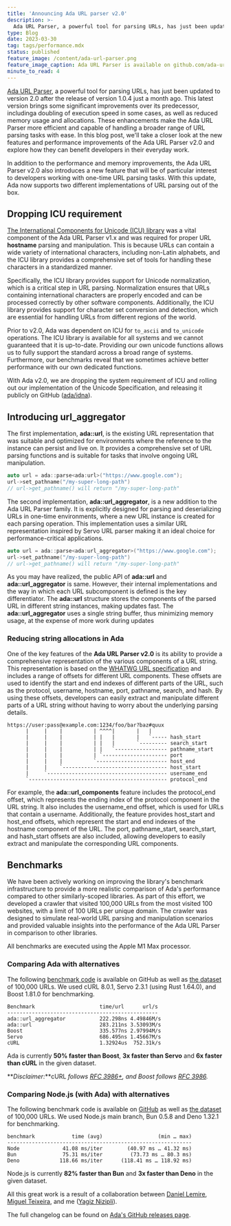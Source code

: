 ```yaml
---
title: 'Announcing Ada URL parser v2.0'
description: >-
  Ada URL Parser, a powerful tool for parsing URLs, has just been updated to version 2.0 after the release of version 1.0.4 just a month ago.
type: Blog
date: 2023-03-30
tag: tags/performance.mdx
status: published
feature_image: /content/ada-url-parser.png
feature_image_caption: Ada URL Parser is available on github.com/ada-url/ada
minute_to_read: 4
---
```


[Ada URL Parser](https://github.com/ada-url/ada?ref=yagiz.co), a powerful tool for parsing URLs, has just been updated to version 2.0 after the release of version 1.0.4 just a month ago. This latest version brings some significant improvements over its predecessor, includinga doubling of execution speed in some cases, as well as reduced memory usage and allocations. These enhancements make the Ada URL Parser more efficient and capable of handling a broader range of URL parsing tasks with ease. In this blog post, we'll take a closer look at the new features and performance improvements of the Ada URL Parser v2.0 and explore how they can benefit developers in their everyday work.

In addition to the performance and memory improvements, the Ada URL Parser v2.0 also introduces a new feature that will be of particular interest to developers working with one-time URL parsing tasks. With this update, Ada now supports two different implementations of URL parsing out of the box.

## Dropping ICU requirement

[The International Components for Unicode (ICU) library](https://icu.unicode.org/?ref=yagiz.co) was a vital component of the Ada URL Parser v1.x and was required for proper URL **hostname** parsing and manipulation. This is because URLs can contain a wide variety of international characters, including non-Latin alphabets, and the ICU library provides a comprehensive set of tools for handling these characters in a standardized manner.

Specifically, the ICU library provides support for Unicode normalization, which is a critical step in URL parsing. Normalization ensures that URLs containing international characters are properly encoded and can be processed correctly by other software components. Additionally, the ICU library provides support for character set conversion and detection, which are essential for handling URLs from different regions of the world.

Prior to v2.0, Ada was dependent on ICU for `to_ascii` and `to_unicode` operations. The ICU library is available for all systems and we cannot guaranteed that it is up-to-date. Providing our own unicode functions allows us to fully support the standard across a broad range of systems. Furthermore, our benchmarks reveal that we sometimes achieve better performance with our own dedicated functions.

With Ada v2.0, we are dropping the system requirement of ICU and rolling out our implementation of the Unicode Specification, and releasing it publicly on GitHub ([ada/idna](https://github.com/ada-url/idna?ref=yagiz.co)).

## Introducing url\_aggregator

The first implementation, **ada::url**, is the existing URL representation that was suitable and optimized for environments where the reference to the instance can persist and live on. It provides a comprehensive set of URL parsing functions and is suitable for tasks that involve ongoing URL manipulation.

```cpp title="ada::url example"
auto url = ada::parse<ada:url>("https://www.google.com");
url->set_pathname("/my-super-long-path")
// url->get_pathname() will return "/my-super-long-path"
```

The second implementation, **ada::url\_aggregator**, is a new addition to the Ada URL Parser family. It is explicitly designed for parsing and deserializing URLs in one-time environments, where a new URL instance is created for each parsing operation. This implementation uses a similar URL representation inspired by Servo URL parser making it an ideal choice for performance-critical applications.

```cpp title="ada::url_aggregator example"
auto url = ada::parse<ada:url_aggregator>("https://www.google.com");
url->set_pathname("/my-super-long-path")
// url->get_pathname() will return "/my-super-long-path"
```

As you may have realized, the public API of **ada::url** and **ada::url\_aggregator** is same. However, their internal implementations and the way in which each URL subcomponent is defined is the key differentiator. The **ada::url** structure stores the components of the parsed URL in different string instances, making updates fast. The **ada::url\_aggregator** uses a single string buffer, thus minimizing memory usage, at the expense of more work during updates

### Reducing string allocations in Ada

One of the key features of the **Ada URL Parser v2.0** is its ability to provide a comprehensive representation of the various components of a URL string. This representation is based on the [WHATWG URL specification](https://url.spec.whatwg.org/?ref=yagiz.co) and includes a range of offsets for different URL components. These offsets are used to identify the start and end indexes of different parts of the URL, such as the protocol, username, hostname, port, pathname, search, and hash. By using these offsets, developers can easily extract and manipulate different parts of a URL string without having to worry about the underlying parsing details.

```text title="URL Components structure"
https://user:pass@example.com:1234/foo/bar?baz#quux
      |     |    |          | ^^^^|       |   |
      |     |    |          | |   |       |   `----- hash_start
      |     |    |          | |   |       `--------- search_start
      |     |    |          | |   `----------------- pathname_start
      |     |    |          | `--------------------- port
      |     |    |          `----------------------- host_end
      |     |    `---------------------------------- host_start
      |     `--------------------------------------- username_end
      `--------------------------------------------- protocol_end
```

For example, the **ada::url\_components** feature includes the protocol\_end offset, which represents the ending index of the protocol component in the URL string. It also includes the username\_end offset, which is used for URLs that contain a username. Additionally, the feature provides host\_start and host\_end offsets, which represent the start and end indexes of the hostname component of the URL. The port, pathname\_start, search\_start, and hash\_start offsets are also included, allowing developers to easily extract and manipulate the corresponding URL components.

## Benchmarks

We have been actively working on improving the library's benchmark infrastructure to provide a more realistic comparison of Ada's performance compared to other similarly-scoped libraries. As part of this effort, we developed a crawler that visited 100,000 URLs from the most visited 100 websites, with a limit of 100 URLs per unique domain. The crawler was designed to simulate real-world URL parsing and manipulation scenarios and provided valuable insights into the performance of the Ada URL Parser in comparison to other libraries.

All benchmarks are executed using the Apple M1 Max processor.

### Comparing Ada with alternatives

The following [benchmark code](https://github.com/ada-url/ada/tree/main/benchmarks?ref=yagiz.co) is available on GitHub as well as [the dataset](https://github.com/ada-url/url-dataset?ref=yagiz.co) of 100,000 URLs. We used cURL 8.0.1, Servo 2.3.1 (using Rust 1.64.0), and Boost 1.81.0 for benchmarking.

```text title="Benchmark results of Ada"
Benchmark                     time/url      url/s
-------------------------------------------------
ada::url_aggregator           222.298ns 4.49846M/s
ada::url                      283.211ns 3.53093M/s
Boost                         335.577ns 2.97994M/s
Servo                         686.495ns 1.45667M/s
cURL                          1.32924us  752.31k/s
```

Ada is currently **50% faster than Boost**, **3x faster than Servo** and **6x faster than cURL** in the given dataset.

**_Disclaimer:_**cURL _follows [RFC 3986+](https://curl.se/docs/url-syntax.html?ref=yagiz.co), and Boost follows [RFC 3986](https://www.rfc-editor.org/rfc/rfc3986?ref=yagiz.co)._

### Comparing Node.js (with Ada) with alternatives

The following benchmark code is available on [GitHub](https://github.com/anonrig/node-benchmarks/tree/main/url?ref=yagiz.co) as well as [the dataset](https://github.com/ada-url/url-dataset?ref=yagiz.co) of 100,000 URLs. We used Node.js main branch, Bun 0.5.8 and Deno 1.32.1 for benchmarking.

```text title="Comparing Node.js with Bun and Deno"
benchmark            time (avg)                  (min … max)
------------------------------------------------------------
Node              41.08 ms/iter        (40.97 ms … 41.32 ms)
Bun               75.31 ms/iter         (73.73 ms … 80.3 ms)
Deno             118.66 ms/iter      (118.41 ms … 118.92 ms)
```

Node.js is currently **82% faster than Bun** and **3x faster than Deno** in the given dataset.

All this great work is a result of a collaboration between [Daniel Lemire](https://github.com/lemire?ref=yagiz.co), [Miguel Teixeira](https://github.com/miguelteixeiraa?ref=yagiz.co), and me ([Yagiz Nizipli](https://github.com/anonrig?ref=yagiz.co)).

The full changelog can be found on [Ada's GitHub releases page](https://github.com/ada-url/ada/releases?ref=yagiz.co).
